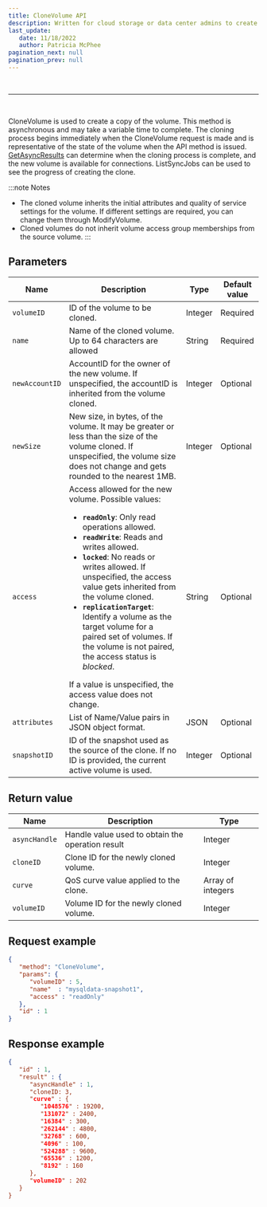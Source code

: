 ```yaml
---
title: CloneVolume API
description: Written for cloud storage or data center admins to create a copy of the volume.  
last_update: 
   date: 11/18/2022
   author: Patricia McPhee
pagination_next: null
pagination_prev: null
---
```

 



<Container>
<List sx={{ width: '100%', bgcolor: 'background.paper', color: '#000000', borderRadius: 4 }}>
  <ListItem sx={{py: 0}}>
    <ListItemAvatar>
      <Avatar>
        <WorkIcon />
      </Avatar>
    </ListItemAvatar>
    <ListItemText primary="Project" secondary="Work-related" />
  </ListItem>
  <ListItem sx={{py: 0}}>
    <ListItemAvatar>
      <Avatar>
        <DescriptionIcon />
      </Avatar>
    </ListItemAvatar>
    <ListItemText primary="Description" secondary="Written for cloud storage or data center admins to create a copy of the volume.  " />
  </ListItem>
  <ListItem sx={{py: 0}}>
    <ListItemAvatar>
      <Avatar>
        <CalendarMonthIcon />
      </Avatar>
    </ListItemAvatar>
    <ListItemText primary="Date" secondary="June 18, 2014" />
  </ListItem>
</List>
</Container>
<br />
<hr />
<br />


CloneVolume is used to create a copy of the volume. This method is asynchronous and may take a variable time to complete. The cloning process begins immediately when the CloneVolume request is made and is representative of the state of the volume when the API method is issued. [GetAsyncResults](./get-async-results) can determine when the cloning process is complete, and the new volume is available for connections. ListSyncJobs can be used to see the progress of creating the clone.

:::note Notes
- The cloned volume inherits the initial attributes and quality of service settings for the volume. If different settings are required, you can change them through ModifyVolume.
- Cloned volumes do not inherit volume access group memberships from the source volume.
:::

## Parameters

| Name | Description | Type | Default value |
| ------- | -------------------- | ------ | ------ |
| <code>volumeID</code> | ID of the volume to be cloned.  | Integer  | Required  |
| <code>name</code> | Name of the cloned volume. Up to 64 characters are allowed  | String  | Required  |
| <code>newAccountID</code> | AccountID for the owner of the new volume. If unspecified, the accountID is inherited from the volume cloned.    | Integer  | Optional  |
| <code>newSize</code> | New size, in bytes, of the volume. It may be greater or less than the size of the volume cloned. If unspecified, the volume size does not change and gets rounded to the nearest 1MB.   | Integer  | Optional  |
| <code>access</code> | Access allowed for the new volume. Possible values:<ul><li><b><code>readOnly</code></b>: Only read operations allowed.</li><li><b><code>readWrite</code></b>: Reads and writes allowed.</li><li><b><code>locked</code></b>: No reads or writes allowed. If unspecified, the access value gets inherited from the volume cloned.</li><li><b><code>replicationTarget</code></b>: Identify a volume as the target volume for a paired set of volumes. If the volume is not paired, the access status is <i>blocked</i>.</li></ul> If a value is unspecified, the access value does not change. | String  | Optional  |
| <code>attributes</code> | List of Name/Value pairs in JSON object format.  | JSON  | Optional  |
| <code>snapshotID</code> | ID of the snapshot used as the source of the clone. If no ID is provided, the current active volume is used.  | Integer  | Optional  |



## Return value

| Name | Description | Type |
| --- | --- | --- |
| <code>asyncHandle</code> | Handle value used to obtain the operation result | Integer  |
| <code>cloneID</code> | Clone ID for the newly cloned volume. | Integer   |
| <code>curve</code> | QoS curve value applied to the clone. | Array of integers  |
| <code>volumeID</code> | Volume ID for the newly cloned volume.  | Integer  |


## Request example

```JSON
{
   "method": "CloneVolume",
   "params": {
      "volumeID" : 5,
      "name"  : "mysqldata-snapshot1",
      "access" : "readOnly"
   },
   "id" : 1
}
```


## Response example

```JSON
{
   "id" : 1,
   "result" : {
      "asyncHandle" : 1,
      "cloneID: 3,
      "curve" : {
         "1048576" : 19200,
         "131072" : 2400,
         "16384" : 300,
         "262144" : 4800,
         "32768" : 600,
         "4096" : 100,
         "524288" : 9600,
         "65536" : 1200,
         "8192" : 160
      },
      "volumeID" : 202
   }
}
```